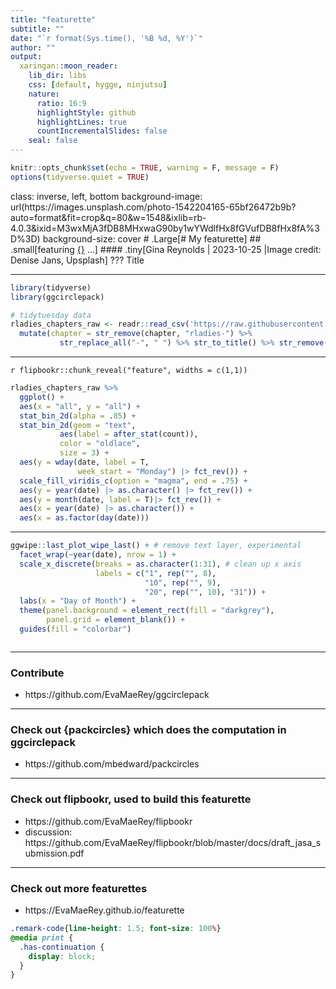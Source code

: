 ```yaml
---
title: "featurette"
subtitle: ""
date: "`r format(Sys.time(), '%B %d, %Y')`"
author: ""
output:
  xaringan::moon_reader:
    lib_dir: libs
    css: [default, hygge, ninjutsu]
    nature:
      ratio: 16:9
      highlightStyle: github
      highlightLines: true
      countIncrementalSlides: false
    seal: false
---
```





```r
knitr::opts_chunk$set(echo = TRUE, warning = F, message = F)
options(tidyverse.quiet = TRUE)
```

class: inverse, left, bottom
background-image: url(https://images.unsplash.com/photo-1542204165-65bf26472b9b?auto=format&fit=crop&q=80&w=1548&ixlib=rb-4.0.3&ixid=M3wxMjA3fDB8MHxwaG90by1wYWdlfHx8fGVufDB8fHx8fA%3D%3D)
background-size: cover
# .Large[# My featurette]
## .small[featuring [{}]() ...]
#### .tiny[Gina Reynolds | 2023-10-25 |Image credit: Denise Jans, Upsplash]
???
Title 

---

```r
library(tidyverse)
library(ggcirclepack)

# tidytuesday data
rladies_chapters_raw <- readr::read_csv('https://raw.githubusercontent.com/rfordatascience/tidytuesday/master/data/2023/2023-11-21/rladies_chapters.csv') %>% 
  mutate(chapter = str_remove(chapter, "rladies-") %>% 
           str_replace_all("-", " ") %>% str_to_title() %>% str_remove("\\s+$")) 
```




---

`r flipbookr::chunk_reveal("feature", widths = c(1,1))`



```r
rladies_chapters_raw %>% 
  ggplot() + 
  aes(x = "all", y = "all") + 
  stat_bin_2d(alpha = .85) +
  stat_bin_2d(geom = "text", 
           aes(label = after_stat(count)), 
           color = "oldlace",
           size = 3) +
  aes(y = wday(date, label = T, 
               week_start = "Monday") |> fct_rev()) + 
  scale_fill_viridis_c(option = "magma", end = .75) +
  aes(y = year(date) |> as.character() |> fct_rev()) + 
  aes(y = month(date, label = T)|> fct_rev()) +
  aes(x = year(date) |> as.character()) +
  aes(x = as.factor(day(date))) 
```

---

```r
ggwipe::last_plot_wipe_last() + # remove text layer, experimental
  facet_wrap(~year(date), nrow = 1) + 
  scale_x_discrete(breaks = as.character(1:31), # clean up x axis
                   labels = c("1", rep("", 8), 
                              "10", rep("", 9),
                              "20", rep("", 10), "31")) + 
  labs(x = "Day of Month") + 
  theme(panel.background = element_rect(fill = "darkgrey"),
        panel.grid = element_blank()) + 
  guides(fill = "colorbar")
```



```r



```


---

### Contribute

- https://github.com/EvaMaeRey/ggcirclepack

---



### Check out {packcircles} which does the computation in ggcirclepack

- https://github.com/mbedward/packcircles

---

### Check out flipbookr, used to build this featurette

- https://github.com/EvaMaeRey/flipbookr
- discussion: https://github.com/EvaMaeRey/flipbookr/blob/master/docs/draft_jasa_submission.pdf 

---

### Check out more featurettes

- https://EvaMaeRey.github.io/featurette




```css
.remark-code{line-height: 1.5; font-size: 100%}
@media print {
  .has-continuation {
    display: block;
  }
}
```

